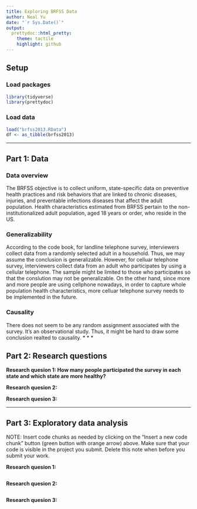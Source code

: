 ```yaml
---
title: Exploring BRFSS Data
author: Neal Yu
date: "`r Sys.Date()`"
output:
  prettydoc::html_pretty:
    theme: tactile
    highlight: github
---
```


## Setup

### Load packages

```r
library(tidyverse)
library(prettydoc)
```

### Load data

```r
load("brfss2013.RData")
df <- as_tibble(brfss2013)
```



* * *

## Part 1: Data
### Data overview
The BRFSS objective is to collect uniform, state-specific data on preventive health practices and risk behaviors that are linked to chronic diseases, injuries, and preventable infections diseases that affect the adult population. Health characteristics estimated from BRFSS pertain to the non-institutionalized adult population, aged 18 years or order, who reside in the US.

### Generalizability
According to the code book, for landline telephone survey, interviewers collect data from a randomly selected adult in a household. Thus, we may assume the conclusion is generalizable. However, for celluar telephone survey, interviewers collect data from an adult who participates by using a cellular telephone. The sample might be limited to those who participates so that the conslution may not be generalizable.
On the other hand, since more and more people are using cellphone nowadays, in order to capture whole population health characteristics, more celluar telephone survey needs to be implemented in the future.

### Causality
There does not seem to be any random assignment associated with the survey. It's an observational study. Thus, it might be hard to draw some conclusion realted to causality.
* * *

## Part 2: Research questions

**Research quesion 1: How many people participated the survey in each state and which state are more healthy?**

**Research quesion 2:**

**Research quesion 3:**


* * *

## Part 3: Exploratory data analysis

NOTE: Insert code chunks as needed by clicking on the "Insert a new code chunk" 
button (green button with orange arrow) above. Make sure that your code is visible
in the project you submit. Delete this note when before you submit your work.

**Research quesion 1:**

```r

```



**Research quesion 2:**

```r

```



**Research quesion 3:**

```r

```


